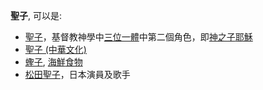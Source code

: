 '''聖子''', 可以是:

* [[聖子|聖子]]，基督教神學中[[三位一體|三位一體]]中第二個角色，即[[神之子|神之子]][[耶穌|耶穌]]
* [[聖子_(中華文化)|聖子 (中華文化)]]
* [[竹蟶科|蟶子]], [[海鮮|海鮮]][[食物|食物]]
* [[松田聖子|松田聖子]]，日本演員及歌手

{{disambig|CAT=二字消歧義}}